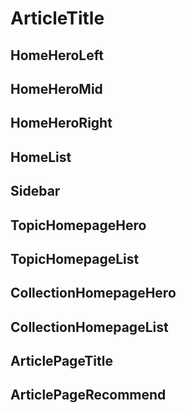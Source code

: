 
<Meta title="Components|ArticleTitle" component={ArticleTitle} />

# ArticleTitle

<Props of={ArticleTitle} />

## HomeHeroLeft

<Preview>
  <Story name="HomeHeroLeft">
    <ArticleTitle {...articleInfo} variation="HomeHeroLeft" />
  </Story>
</Preview>

## HomeHeroMid

<Preview>
  <Story name="HomeHeroMid">
    <ArticleTitle {...articleInfo} variation="HomeHeroMid" />
  </Story>
</Preview>

## HomeHeroRight

<Preview>
  <Story name="HomeHeroRight">
    <ArticleTitle {...articleInfo} variation="HomeHeroRight" />
  </Story>
</Preview>

## HomeList

<Preview>
  <Story name="HomeList">
    <ArticleTitle {...articleInfo} variation="HomeList" />
  </Story>
</Preview>

## Sidebar

<Preview>
  <Story name="Sidebar">
    <ArticleTitle {...articleInfo} variation="Sidebar" />
  </Story>
</Preview>

## TopicHomepageHero

<Preview>
  <Story name="TopicHomepageHero">
    <ArticleTitle {...articleInfo} variation="TopicHomepageHero" />
  </Story>
</Preview>

## TopicHomepageList

<Preview>
  <Story name="TopicHomepageList">
    <ArticleTitle {...articleInfo} variation="TopicHomepageList" />
  </Story>
</Preview>

## CollectionHomepageHero

<Preview>
  <Story name="CollectionHomepageHero">
    <ArticleTitle {...articleInfo} variation="CollectionHomepageHero" />
  </Story>
</Preview>

## CollectionHomepageList

<Preview>
  <Story name="CollectionHomepageList">
    <ArticleTitle {...articleInfo} variation="CollectionHomepageList" />
  </Story>
</Preview>

## ArticlePageTitle

<Preview>
  <Story name="ArticlePageTitle">
    <ArticleTitle {...articleInfo} variation="ArticlePageTitle" />
  </Story>
</Preview>

## ArticlePageRecommend

<Preview>
  <Story name="ArticlePageRecommend">
    <ArticleTitle {...articleInfo} variation="ArticlePageRecommend" />
  </Story>
</Preview>
